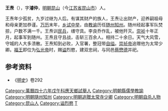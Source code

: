 '''王焘'''（{{bd|？||1637年|}}），字'''濬仲'''，[[明朝|明朝]][[昆山县_(南梁)|昆山]]（今[[江苏省|江苏省]][[昆山市|昆山市]]）人。

王焘年少孤贫，九岁过继为人后。有谋其财产的族人，王焘让出财产，迎养嗣祖母和母亲更加恭谨。[[万历|万历]]末年，[[乡试|乡试]][[中举|中举]]，由[[教谕|教谕]]历任[[随州|随州]][[知州|知州]]。随州经起事军队焚掠，户数不满一千。王焘训[[民兵|民兵]]，缮守具。李良乔作乱，被他歼灭。[[崇祯|崇祯]]十年正月，起事军到随州。王焘且守且战，击斩三百余人。相持二十余日。天气大风雪，守城的人大多溃散。王焘知到必败，入官署，整冠带[[自缢|自缢]]。[[崇祯帝|崇祯帝]]追赠他为太常少卿。[[福王|福王]]即位为[[弘光帝|弘光帝]]时，赐[[谥|谥]]烈愍，建双忠祠，与同邑[[蔡懋德|蔡懋德]]并祀。

==参考资料==
{{reflist}}
*《[[明史|明史]]》卷292
{{DEFAULTSORT:W}}
[[Category:萬曆四十六年戊午科應天鄉試舉人|Category:萬曆四十六年戊午科應天鄉試舉人]]
[[Category:明朝縣儒學教諭|Category:明朝縣儒學教諭]]
[[Category:明朝隨州知州|Category:明朝隨州知州]]
[[Category:明朝追贈太常寺少卿|Category:明朝追贈太常寺少卿]]
[[Category:明朝自杀人物|Category:明朝自杀人物]]
[[Category:昆山人|Category:昆山人]]
[[Category:谥烈愍|Category:谥烈愍]]
[[Category:王姓|T]]